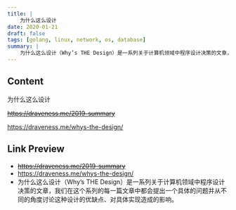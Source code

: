 ```yaml
---
title: |
    为什么这么设计
date: 2020-01-21
draft: false
tags: [golang, linux, network, os, database]
summary: |
    为什么这么设计（Why’s THE Design）是一系列关于计算机领域中程序设计决策的文章，我们在这个系列的每一篇文章中都会提出一个具体的问题并从不同的角度讨论这种设计的优缺点、对具体实现造成的影响。
---
```


## Content

为什么这么设计

~~https://draveness.me/2019-summary~~

https://draveness.me/whys-the-design/

## Link Preview

- ~~https://draveness.me/2019-summary~~
- https://draveness.me/whys-the-design/
- 为什么这么设计（Why’s THE Design）是一系列关于计算机领域中程序设计决策的文章，我们在这个系列的每一篇文章中都会提出一个具体的问题并从不同的角度讨论这种设计的优缺点、对具体实现造成的影响。
